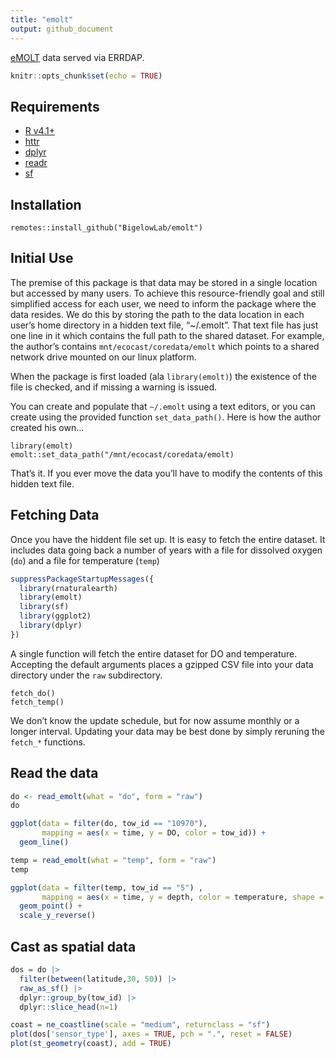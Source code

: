 ```yaml
---
title: "emolt"
output: github_document
---
```



[eMOLT](https://erddap.emolt.net/erddap/info/index.html?page=1&itemsPerPage=1000) data served via ERRDAP.

```r
knitr::opts_chunk$set(echo = TRUE)
```

## Requirements

  + [R v4.1+](https://www.r-project.org/)
  + [httr](https://CRAN.R-project.org/package=httr)
  + [dplyr](https://CRAN.R-project.org/package=dplyr)
  + [readr](https://CRAN.R-project.org/package=readr)
  + [sf](https://CRAN.R-project.org/package=sf)
  
## Installation

```
remotes::install_github("BigelowLab/emolt")
```

## Initial Use

The premise of this package is that data may be stored in a single location but accessed by many users. To achieve this resource-friendly goal and still simplified access for each user, we need to inform the package where the data resides.  We do this by storing the path to the data location in each user's home directory in a hidden text file, "~/.emolt".  That text file has just one line in it which contains the full path to the shared dataset.  For example, the author's contains `mnt/ecocast/coredata/emolt` which points to a shared network drive mounted on our linux platform.  

When the package is first loaded (ala `library(emolt)`) the existence of the file is checked, and if missing a warning is issued.

You can create and populate that `~/.emolt` using a text editors, or you can create using the provided function `set_data_path()`. Here is how the author created his own...

```
library(emolt)
emolt::set_data_path("/mnt/ecocast/coredata/emolt)
```

That's it.  If you ever move the data you'll have to modify the contents of this hidden text file.

## Fetching Data

Once you have the hiddent file set up.  It is easy to fetch the entire dataset.  It includes data going back a number of years with a file for dissolved oxygen (`do`) and a file for temperature (`temp`)

```r
suppressPackageStartupMessages({
  library(rnaturalearth)
  library(emolt)
  library(sf)
  library(ggplot2)
  library(dplyr)
})
```

A single function will fetch the entire dataset for DO and temperature.  Accepting the 
default arguments places a gzipped CSV file into your data directory under the `raw` subdirectory.

```
fetch_do()
fetch_temp()
```

We don't know the update schedule, but for now assume monthly or a longer interval.  Updating your data may be best done by simply reruning the `fetch_*` functions.

## Read the data

```r
do <- read_emolt(what = "do", form = "raw")
do
```

```r
ggplot(data = filter(do, tow_id == "10970"), 
       mapping = aes(x = time, y = DO, color = tow_id)) +
  geom_line()
```



```r
temp = read_emolt(what = "temp", form = "raw")
temp
```


```r
ggplot(data = filter(temp, tow_id == "5") ,
       mapping = aes(x = time, y = depth, color = temperature, shape = segment_type)) +
  geom_point() + 
  scale_y_reverse()
```

## Cast as spatial data

```r
dos = do |>
  filter(between(latitude,30, 50)) |>
  raw_as_sf() |>
  dplyr::group_by(tow_id) |>
  dplyr::slice_head(n=1)
```

```r
coast = ne_coastline(scale = "medium", returnclass = "sf")
plot(dos['sensor_type'], axes = TRUE, pch = ".", reset = FALSE)
plot(st_geometry(coast), add = TRUE)
```